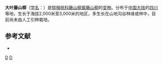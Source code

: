 {{Infraspeciesbox
| image = 
| image_caption = 
| status = 
| status_system = 
| genus = Clematoclethra
| species = lasioclada
| varietas = grandis
| authority = (Hemsl.) Rehd.
}}
'''大叶藤山柳'''（[[学名|学名]]：{{lang|la|''Clematoclethra lasioclada'' var. ''grandis''}}）是[[猕猴桃科|猕猴桃科]][[藤山柳属|藤山柳属]][[藤山柳|藤山柳]]的[[变种|变种]]。分布于[[中国大陆|中国大陆]]的[[四川|四川]]等地，生长于海拔2,000米至3,000米的地区，多生长在山地沟谷林缘或林中，目前尚未由人工引种栽培。

== 参考文献 ==
<div class="references-small">
* {{cite web| url =http://www.bioinfo.cn/db05/KmzwSpecies.php?action=view&id=29120| title =大叶藤山柳（变种）| work =《中国高等植物数据库全库》| publisher =中国科学院微生物研究所| author =昆明植物研究所| accessdate =2009-02-26| deadurl =yes| archiveurl =https://web.archive.org/web/20160305062111/http://www.bioinfo.cn/db05/KmzwSpecies.php?action=view&id=29120| archivedate =2016-03-05}}
</div>
{{Taxonbar|from=Q10934071}}

[[Category:四川植物|D]]
[[Category:藤山柳属|D]]